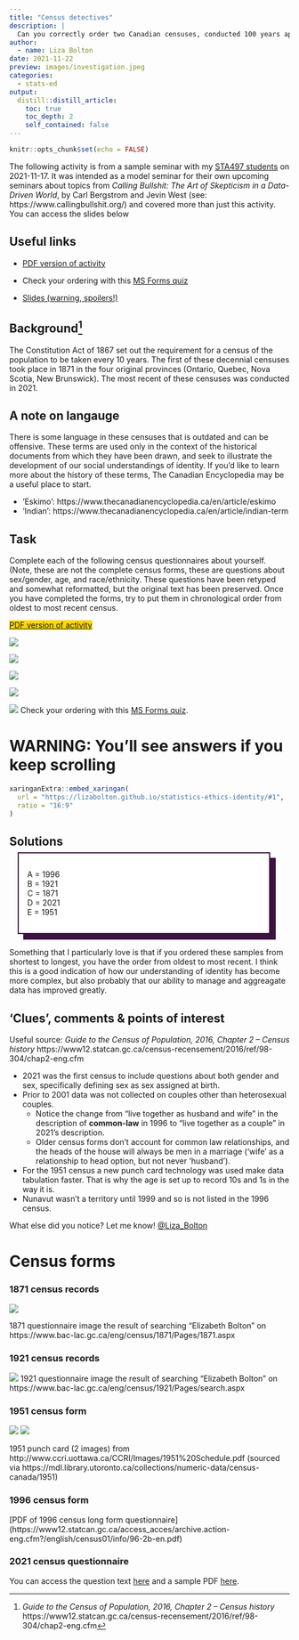 ```yaml
---
title: "Census detectives"
description: |
  Can you correctly order two Canadian censuses, conducted 100 years apart?
author:
  - name: Liza Bolton
date: 2021-11-22
preview: images/investigation.jpeg
categories: 
  - stats-ed
output:
  distill::distill_article:
    toc: true
    toc_depth: 2
    self_contained: false
---
```



```r
knitr::opts_chunk$set(echo = FALSE)
```

The following activity is from a sample seminar with my [STA497 students](https://www.lizabolton.com/reading_courses.html#ethical-professional-practice-for-statisticians-research-group-202122) on 2021-11-17. It was intended as a model seminar for their own upcoming seminars about topics from *Calling Bullshit: The Art of Skepticism in a Data-Driven World*, by Carl Bergstrom and Jevin West (see: https://www.callingbullshit.org/) and covered more than just this activity. You can access the slides below

## Useful links
- [PDF version of activity](pdfs/census-detective-activity.pdf)

- Check your ordering with this [MS Forms quiz](https://forms.office.com/Pages/ResponsePage.aspx?id=JsKqeAMvTUuQN7RtVsVSEOKHUU3SzAJJhmOKjJhDWEpUOUY0T0haQ0VPSEJPWUs2Sk1WNjAyWEpWOS4u)

- [Slides (warning, spoilers!)](https://lizabolton.github.io/statistics-ethics-identity/#1)


## Background^[_Guide to the Census of Population, 2016, Chapter 2 – Census history_ https://www12.statcan.gc.ca/census-recensement/2016/ref/98-304/chap2-eng.cfm]
The Constitution Act of 1867 set out the requirement for a census of the population to be taken every 10 years. The first of these decennial censuses took place in 1871 in the four original provinces (Ontario, Quebec, Nova Scotia, New Brunswick). The most recent of these censuses was conducted in 2021.

## A note on langauge

There is some language in these censuses that is outdated and can be offensive. These terms are used only in the context of the historical documents from which they have been drawn, and seek to illustrate the development of our social understandings of identity. If you'd like to learn more about the history of these terms, The Canadian Encyclopedia may be a useful place to start.

- 'Eskimo': https://www.thecanadianencyclopedia.ca/en/article/eskimo  
- 'Indian': https://www.thecanadianencyclopedia.ca/en/article/indian-term

## Task
Complete each of the following census questionnaires about yourself. (Note, these are not the complete census forms, these are questions about sex/gender, age, and race/ethnicity.
These questions have been retyped and somewhat reformatted, but the original text has been preserved.
Once you have completed the forms, try to put them in chronological order from oldest to most recent census.

[[PDF version of activity](pdfs/census-detective-activity.pdf)]{style="background-color: #FFD700"}


![](images/sampleA.png)

![](images/sampleB.png)

![](images/sampleC.png)

![](images/sampleD.png)

![](images/sampleE.png)
Check your ordering with this [MS Forms quiz](https://forms.office.com/Pages/ResponsePage.aspx?id=JsKqeAMvTUuQN7RtVsVSEOKHUU3SzAJJhmOKjJhDWEpUOUY0T0haQ0VPSEJPWUs2Sk1WNjAyWEpWOS4u).


# WARNING: You'll see answers if you keep scrolling

```r
xaringanExtra::embed_xaringan(
  url = "https://lizabolton.github.io/statistics-ethics-identity/#1",
  ratio = "16:9"
)
```


## Solutions

<div style="width: 90%; margin: 10px 5% 10px 5%; background-color: #3c133f;">

<div style="position: relative; top: -10px; bottom: -10px; left: -10px; padding: 15px; background: #ffffff; border: 2px solid #3C133F;">
A = 1996  
B = 1921  
C = 1871  
D = 2021  
E = 1951  
</div>

</div> 

Something that I particularly love is that if you ordered these samples from shortest to longest, you have the order from oldest to most recent. I think this is a good indication of how our understanding of identity has become more complex, but also probably that our ability to manage and aggreagate data has improved greatly. 

## 'Clues', comments & points of interest 

Useful source: _Guide to the Census of Population, 2016, Chapter 2 – Census history_ https://www12.statcan.gc.ca/census-recensement/2016/ref/98-304/chap2-eng.cfm

- 2021 was the first census to include questions about both gender and sex, specifically defining sex as sex assigned at birth. 
- Prior to 2001 data was not collected on couples other than heterosexual couples.  
  - Notice the change from "live together as husband and wife" in the description of __common-law__ in 1996 to "live together as a couple" in 2021's description.
  - Older census forms don't account for common law relationships, and the heads of the house will always be men in a marriage ('wife' as a relationship to head option, but not never 'husband').
- For the 1951 census a new punch card technology was used make data tabulation faster. That is why the age is set up to record 10s and 1s in the way it is.
- Nunavut wasn't a territory until 1999 and so is not listed in the 1996 census.

What else did you notice? Let me know! [\@Liza_Bolton](https://twitter.com/Liza_Bolton)

# Census forms

### 1871 census records

![](images/1871.jpg)

1871 questionnaire image the result of searching "Elizabeth Bolton" on https://www.bac-lac.gc.ca/eng/census/1871/Pages/1871.aspx  

### 1921 census records

![](images/1921.jpg)
1921 questionnaire image the result of searching "Elizabeth Bolton" on  https://www.bac-lac.gc.ca/eng/census/1921/Pages/search.aspx  

### 1951 census form

![](images/1951-1.jpg)
![](images/1951-2.png)

1951 punch card (2 images) from http://www.ccri.uottawa.ca/CCRI/Images/1951%20Schedule.pdf (sourced via https://mdl.library.utoronto.ca/collections/numeric-data/census-canada/1951)

### 1996 census form

[PDF of 1996 census long form questionnaire]
(https://www12.statcan.gc.ca/access_acces/archive.action-eng.cfm?/english/census01/info/96-2b-en.pdf)

### 2021 census questionnaire
You can access the question text [here](https://www.statcan.gc.ca/en/statistical-programs/instrument/3901_Q2_V6) and a sample PDF [here]().
